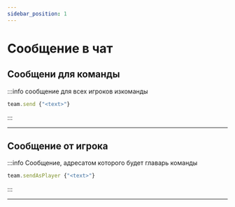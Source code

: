 ```yaml
---
sidebar_position: 1
---
```


# Сообщение в чат

## Сообщени для команды

:::info сообщение для всех игроков изкоманды
```jsx
team.send {"<text>"}
```
:::

---

## Сообщение от игрока

:::info Сообщение, адресатом которого будет главарь команды
```jsx
team.sendAsPlayer {"<text>"}
```
:::

---